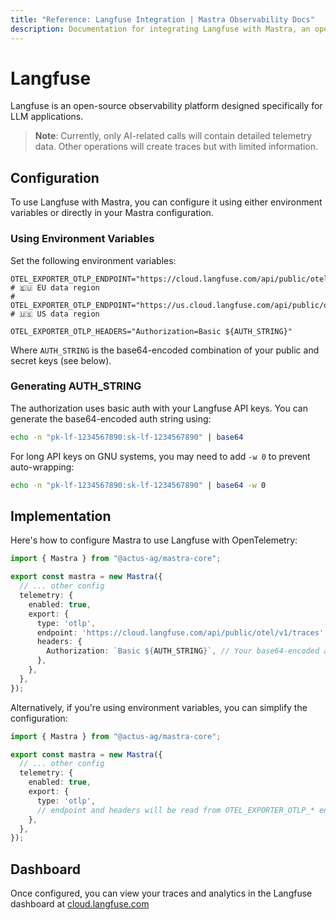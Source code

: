 ```yaml
---
title: "Reference: Langfuse Integration | Mastra Observability Docs"
description: Documentation for integrating Langfuse with Mastra, an open-source observability platform for LLM applications.
---
```


# Langfuse

Langfuse is an open-source observability platform designed specifically for LLM applications.

> **Note**: Currently, only AI-related calls will contain detailed telemetry data. Other operations will create traces but with limited information.

## Configuration

To use Langfuse with Mastra, you can configure it using either environment variables or directly in your Mastra configuration.

### Using Environment Variables

Set the following environment variables:

```env
OTEL_EXPORTER_OTLP_ENDPOINT="https://cloud.langfuse.com/api/public/otel/v1/traces" # 🇪🇺 EU data region
# OTEL_EXPORTER_OTLP_ENDPOINT="https://us.cloud.langfuse.com/api/public/otel/v1/traces" # 🇺🇸 US data region

OTEL_EXPORTER_OTLP_HEADERS="Authorization=Basic ${AUTH_STRING}"
```

Where `AUTH_STRING` is the base64-encoded combination of your public and secret keys (see below).

### Generating AUTH_STRING

The authorization uses basic auth with your Langfuse API keys. You can generate the base64-encoded auth string using:

```bash
echo -n "pk-lf-1234567890:sk-lf-1234567890" | base64
```

For long API keys on GNU systems, you may need to add `-w 0` to prevent auto-wrapping:

```bash
echo -n "pk-lf-1234567890:sk-lf-1234567890" | base64 -w 0
```

## Implementation

Here's how to configure Mastra to use Langfuse with OpenTelemetry:

```typescript
import { Mastra } from "@actus-ag/mastra-core";

export const mastra = new Mastra({
  // ... other config
  telemetry: {
    enabled: true,
    export: {
      type: 'otlp',
      endpoint: 'https://cloud.langfuse.com/api/public/otel/v1/traces', // or your preferred endpoint
      headers: {
        Authorization: `Basic ${AUTH_STRING}`, // Your base64-encoded auth string
      },
    },
  },
});
```

Alternatively, if you're using environment variables, you can simplify the configuration:

```typescript
import { Mastra } from "@actus-ag/mastra-core";

export const mastra = new Mastra({
  // ... other config
  telemetry: {
    enabled: true,
    export: {
      type: 'otlp',
      // endpoint and headers will be read from OTEL_EXPORTER_OTLP_* env vars
    },
  },
});
```

## Dashboard

Once configured, you can view your traces and analytics in the Langfuse dashboard at [cloud.langfuse.com](https://cloud.langfuse.com)
